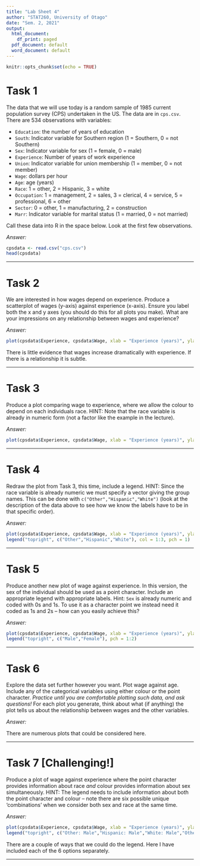 ```yaml
---
title: "Lab Sheet 4"
author: "STAT260, University of Otago"
date: "Sem. 2, 2021"
output:
  html_document:
    df_print: paged
  pdf_document: default
  word_document: default
---
```


```r
knitr::opts_chunk$set(echo = TRUE)
```



# Task 1 
The data that we will use today is a random sample of 1985 current population survey (CPS) undertaken in the US.  The data are in `cps.csv`.  There are 534 observations with variables:

- `Education`: the number of years of education
- `South`: Indicator variable for Southern region (1 = Southern, 0 = not Southern)
- `Sex`: Indicator variable for sex (1 = female, 0 = male)
- `Experience`: Number of years of work experience
- `Union`: Indicator variable for union membership (1 = member, 0 = not member)
- `Wage`: dollars per hour
- `Age`: age (years)
- `Race`: 1 = other, 2 = Hispanic, 3 = white
- `Occupation`: 1 = management, 2 = sales, 3 = clerical, 4 = service, 5 = professional, 6 = other
- `Sector`: 0 = other, 1 = manufacturing, 2 = construction
- `Marr`: Indicator variable for marital status (1 = married, 0 = not married)

Call these data into R in the space below.  Look at the first few observations.

_Answer:_

```r
cpsdata <- read.csv("cps.csv")
head(cpsdata)
```

******

# Task 2
We are interested in how wages depend on experience.  Produce a scatterplot of wages (y-axis) against experience (x-axis).  Ensure you label both the x and y axes (you should do this for all plots you make).  What are your impressions on any relationship between wages and experience?

_Answer:_

```r
plot(cpsdata$Experience, cpsdata$Wage, xlab = "Experience (years)", ylab = "Wage (USD/hour)")
```

There is little evidence that wages increase dramatically with experience.  If there is a relationship it is subtle.

******

# Task 3
Produce a plot comparing wage to experience, where we allow the colour to depend on each individuals race. HINT: Note that the race variable is already in numeric form (not a factor like the example in the lecture).

_Answer:_

```r
plot(cpsdata$Experience, cpsdata$Wage, xlab = "Experience (years)", ylab = "Wage (USD/hour)", col = cpsdata$Race)
```

******

# Task 4
Redraw the plot from Task 3, this time, include a legend.  HINT: Since the race variable is already numeric we must specify a vector giving the group names.  This can be done with `c("Other","Hispanic","White")` (look at the description of the data above to see how we know the labels have to be in that specific order).

_Answer:_

```r
plot(cpsdata$Experience, cpsdata$Wage, xlab = "Experience (years)", ylab = "Wage (USD/hour)", col = cpsdata$Race)
legend("topright", c("Other","Hispanic","White"), col = 1:3, pch = 1)
```

******

# Task 5
Produce another new plot of wage against experience.  In this version, the sex of the individual should be used as a point character.  Include an appropriate legend with appropriate labels.  Hint: `Sex` is already numeric and coded with 0s  and 1s. To use it as a character point we instead need it coded as 1s and 2s -- how can you easily achieve this?

_Answer:_
```r
plot(cpsdata$Experience, cpsdata$Wage, xlab = "Experience (years)", ylab = "Wage (USD/hour)", pch = cpsdata$Sex+1)
legend("topright", c("Male","Female"), pch = 1:2)
```

******

# Task 6
Explore the data set further however you want.  Plot wage against age.  Include any of the categorical variables using either colour or the point character.  _Practice until you are comfortable plotting such data, and ask questions!_  For each plot you generate, think about what (if anything) the plot tells us about the relationship between wages and the other variables.

_Answer:_

There are numerous plots that could be considered here.


******

# Task 7 [Challenging!]
Produce a plot of wage against experience where the point character provides information about race _and_ colour provides information about sex simultaneously.  HINT: The legend needs to include information about both the point character and colour -- note there are six possible unique 'combinations' when we consider both sex and race at the same time.

_Answer:_

```r
plot(cpsdata$Experience, cpsdata$Wage, xlab = "Experience (years)", ylab = "Wage (USD/hour)", pch = cpsdata$Race, col = cpsdata$Sex+1)
legend("topright", c("Other: Male","Hispanic: Male","White: Male","Other: Female","Hispanic: Female","White: Female"), pch = c(1:3,1:3), col=c(1,1,1,2,2,2))
```

There are a couple of ways that we could do the legend.  Here I have included each of the 6 options separately.

******

